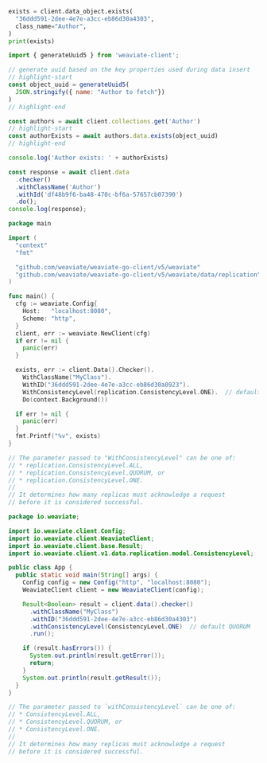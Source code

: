 


<Tabs groupId="languages">
<TabItem value="py" label="Python Client v4">
  <FilteredTextBlock
    text={PyCode}
    startMarker="START CheckForAnObject"
    endMarker="END CheckForAnObject"
    language="py"
  />
</TabItem>

<TabItem value="py3" label="Python Client v3">

```python
exists = client.data_object.exists(
  "36ddd591-2dee-4e7e-a3cc-eb86d30a4303",
  class_name="Author",
)
print(exists)
```

</TabItem>

<TabItem value="js" label="JS/TS Client v3">

```js
import { generateUuid5 } from 'weaviate-client';

// generate uuid based on the key properties used during data insert
// highlight-start
const object_uuid = generateUuid5(
  JSON.stringify({ name: "Author to fetch"})
)
// highlight-end

const authors = await client.collections.get('Author')
// highlight-start
const authorExists = await authors.data.exists(object_uuid)
// highlight-end

console.log('Author exists: ' + authorExists)
```

</TabItem>
<TabItem value="js2" label="JS/TS Client v2">

```js
const response = await client.data
  .checker()
  .withClassName('Author')
  .withId('df48b9f6-ba48-470c-bf6a-57657cb07390')
  .do();
console.log(response);
```

</TabItem>
<TabItem value="go" label="Go">

```go
package main

import (
  "context"
  "fmt"

  "github.com/weaviate/weaviate-go-client/v5/weaviate"
  "github.com/weaviate/weaviate-go-client/v5/weaviate/data/replication"  // for consistency levels
)

func main() {
  cfg := weaviate.Config{
    Host:   "localhost:8080",
    Scheme: "http",
  }
  client, err := weaviate.NewClient(cfg)
  if err != nil {
    panic(err)
  }

  exists, err := client.Data().Checker().
    WithClassName("MyClass").
    WithID("36ddd591-2dee-4e7e-a3cc-eb86d30a0923").
    WithConsistencyLevel(replication.ConsistencyLevel.ONE).  // default QUORUM
    Do(context.Background())

  if err != nil {
    panic(err)
  }
  fmt.Printf("%v", exists)
}

// The parameter passed to "WithConsistencyLevel" can be one of:
// * replication.ConsistencyLevel.ALL,
// * replication.ConsistencyLevel.QUORUM, or
// * replication.ConsistencyLevel.ONE.
//
// It determines how many replicas must acknowledge a request
// before it is considered successful.
```

</TabItem>
<TabItem value="java" label="Java">

```java
package io.weaviate;

import io.weaviate.client.Config;
import io.weaviate.client.WeaviateClient;
import io.weaviate.client.base.Result;
import io.weaviate.client.v1.data.replication.model.ConsistencyLevel;

public class App {
  public static void main(String[] args) {
    Config config = new Config("http", "localhost:8080");
    WeaviateClient client = new WeaviateClient(config);

    Result<Boolean> result = client.data().checker()
      .withClassName("MyClass")
      .withID("36ddd591-2dee-4e7e-a3cc-eb86d30a4303")
      .withConsistencyLevel(ConsistencyLevel.ONE)  // default QUORUM
      .run();

    if (result.hasErrors()) {
      System.out.println(result.getError());
      return;
    }
    System.out.println(result.getResult());
  }
}

// The parameter passed to `withConsistencyLevel` can be one of:
// * ConsistencyLevel.ALL,
// * ConsistencyLevel.QUORUM, or
// * ConsistencyLevel.ONE.
//
// It determines how many replicas must acknowledge a request
// before it is considered successful.

```

</TabItem>

</Tabs>
